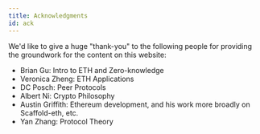 ```yaml
---
title: Acknowledgments
id: ack
---
```


We'd like to give a huge "thank-you" to the following people for providing the groundwork for the content on this website:

- Brian Gu: Intro to ETH and Zero-knowledge
- Veronica Zheng: ETH Applications
- DC Posch: Peer Protocols
- Albert Ni: Crypto Philosophy
- Austin Griffith: Ethereum development, and his work more broadly on Scaffold-eth, etc.
- Yan Zhang: Protocol Theory